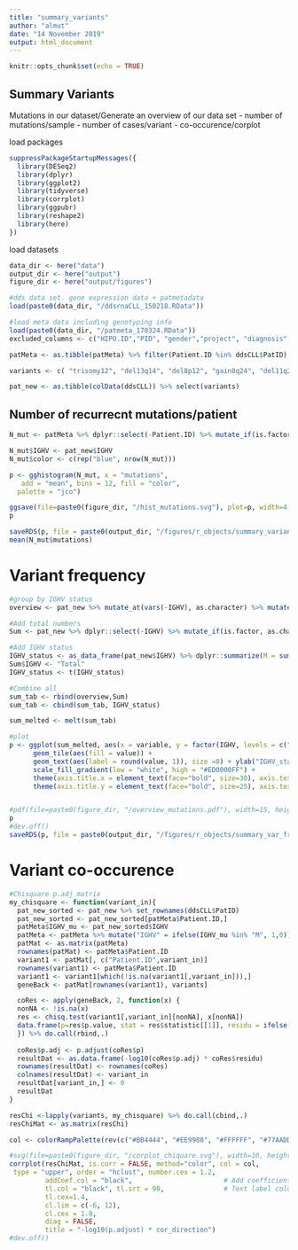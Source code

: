 ```yaml
---
title: "summary_variants"
author: "almut"
date: "14 November 2019"
output: html_document
---
```


```r
knitr::opts_chunk$set(echo = TRUE)
```

## Summary Variants

Mutations in our dataset/Generate an overview of our data set
- number of mutations/sample
- number of cases/variant
- co-occurence/corplot

load packages
```r
suppressPackageStartupMessages({
  library(DESeq2)
  library(dplyr)
  library(ggplot2)
  library(tidyverse)
  library(corrplot)
  library(ggpubr)
  library(reshape2)
  library(here)
})
```


load datasets
```r
data_dir <- here("data")
output_dir <- here("output")
figure_dir <- here("output/figures")

#dds data set. gene expression data + patmetadata
load(paste0(data_dir, "/ddsrnaCLL_150218.RData"))

#load meta data including genotyping info
load(paste0(data_dir, "/patmeta_170324.RData"))
excluded_columns <- c("HIPO.ID","PID", "gender","project", "diagnosis", "date.of.diagnosis", "treatment", "date.of.first.treatment", "IGHV.status","Methylation_Cluster")

patMeta <- as.tibble(patMeta) %>% filter(Patient.ID %in% ddsCLL$PatID) %>% dplyr::select(-one_of(excluded_columns))

variants <- c( "trisomy12", "del13q14", "del8p12", "gain8q24", "del11q22.3", "del17p13", "BRAF", "NOTCH1", "SF3B1","TP53", "ATM", "MED12", "IGHV")

pat_new <- as.tibble(colData(ddsCLL)) %>% select(variants)

```


## Number of recurrecnt mutations/patient

```r
N_mut <- patMeta %>% dplyr::select(-Patient.ID) %>% mutate_if(is.factor, as.character) %>% mutate_if(is.character, as.numeric) %>% mutate(mutations=rowSums(.,na.rm = TRUE))

N_mut$IGHV <- pat_new$IGHV
N_mut$color <- c(rep("blue", nrow(N_mut)))

p <- gghistogram(N_mut, x = "mutations",
   add = "mean", bins = 12, fill = "color",
  palette = "jco")

ggsave(file=paste0(figure_dir, "/hist_mutations.svg"), plot=p, width=4, height=3)
p

saveRDS(p, file = paste0(output_dir, "/figures/r_objects/summary_variant_patient.rds"))
mean(N_mut$mutations)
```


# Variant frequency

```r

#group by IGHV status
overview <- pat_new %>% mutate_at(vars(-IGHV), as.character) %>% mutate_at(vars(-IGHV), as.numeric) %>% dplyr::group_by(IGHV) %>% dplyr::summarize_if(is.numeric, sum, na.rm =T) 

#Add total numbers 
Sum <- pat_new %>% dplyr::select(-IGHV) %>% mutate_if(is.factor, as.character) %>% mutate_if(is.character, as.numeric) %>% summarize_if(is.numeric, sum, na.rm =T)

#Add IGHV status
IGHV_status <- as_data_frame(pat_new$IGHV) %>% dplyr::summarize(M = sum(value %in% "M"), U = sum(value %in% "U"), "NA" = sum(is.na(value)), Total = n())
Sum$IGHV <- "Total"
IGHV_status <- t(IGHV_status)

#Combine all
sum_tab <- rbind(overview,Sum)
sum_tab <- cbind(sum_tab, IGHV_status)

sum_melted <- melt(sum_tab)

#plot
p <- ggplot(sum_melted, aes(x = variable, y = factor(IGHV, levels = c("Total", "NA", "M", "U")))) +  
      geom_tile(aes(fill = value)) + 
      geom_text(aes(label = round(value, 1)), size =8) + ylab("IGHV_status") +
      scale_fill_gradient(low = "white", high = "#ED0000FF") + 
      theme(axis.title.x = element_text(face="bold", size=30), axis.text.x=element_text(size=25, angle = 90)) + 
      theme(axis.title.y = element_text(face="bold", size=25), axis.text.y= element_text(size=20))


#pdf(file=paste0(figure_dir, "/overview_mutations.pdf"), width=15, height=5)
p
#dev.off()
saveRDS(p, file = paste0(output_dir, "/figures/r_objects/summary_var_freq_IGHV.rds"))
```



# Variant co-occurence

```r

#Chisquare p.adj matrix
my_chisquare <- function(variant_in){
  pat_new_sorted <- pat_new %>% set_rownames(ddsCLL$PatID)
  pat_new_sorted <- pat_new_sorted[patMeta$Patient.ID,]
  patMeta$IGHV_mu <- pat_new_sorted$IGHV
  patMeta <- patMeta %>% mutate("IGHV" = ifelse(IGHV_mu %in% "M", 1,0))
  patMat <- as.matrix(patMeta)
  rownames(patMat) <- patMeta$Patient.ID
  variant1 <- patMat[, c("Patient.ID",variant_in)]
  rownames(variant1) <- patMeta$Patient.ID
  variant1 <- variant1[which(!is.na(variant1[,variant_in])),]
  geneBack <- patMat[rownames(variant1), variants]

  coRes <- apply(geneBack, 2, function(x) {
  nonNA <- !is.na(x)
  res <- chisq.test(variant1[,variant_in][nonNA], x[nonNA])
  data.frame(p=res$p.value, stat = res$statistic[[1]], residu = ifelse(res$residuals[1] > 0, 1, -1))
  }) %>% do.call(rbind,.)
  
  coRes$p.adj <- p.adjust(coRes$p)
  resultDat <- as.data.frame(-log10(coRes$p.adj) * coRes$residu)
  rownames(resultDat) <- rownames(coRes)
  colnames(resultDat) <- variant_in
  resultDat[variant_in,] <- 0
  resultDat
}

resChi <-lapply(variants, my_chisquare) %>% do.call(cbind,.)
resChiMat <- as.matrix(resChi)

col <- colorRampPalette(rev(c("#BB4444", "#EE9988", "#FFFFFF", "#77AADD", "#4477AA")))(50)

#svg(file=paste0(figure_dir, "/corplot_chiquare.svg"), width=10, height=10)
corrplot(resChiMat, is.corr = FALSE, method="color", col = col,
 type = "upper", order = "hclust", number.cex = 1.2,
         addCoef.col = "black",                       # Add coefficient of correlation
         tl.col = "black", tl.srt = 90,               # Text label color and rotation
         tl.cex=1.4,
         cl.lim = c(-6, 12),
         cl.cex = 1.0,
         diag = FALSE,
         title = "-log10(p.adjust) * cor_direction")
#dev.off()


```
